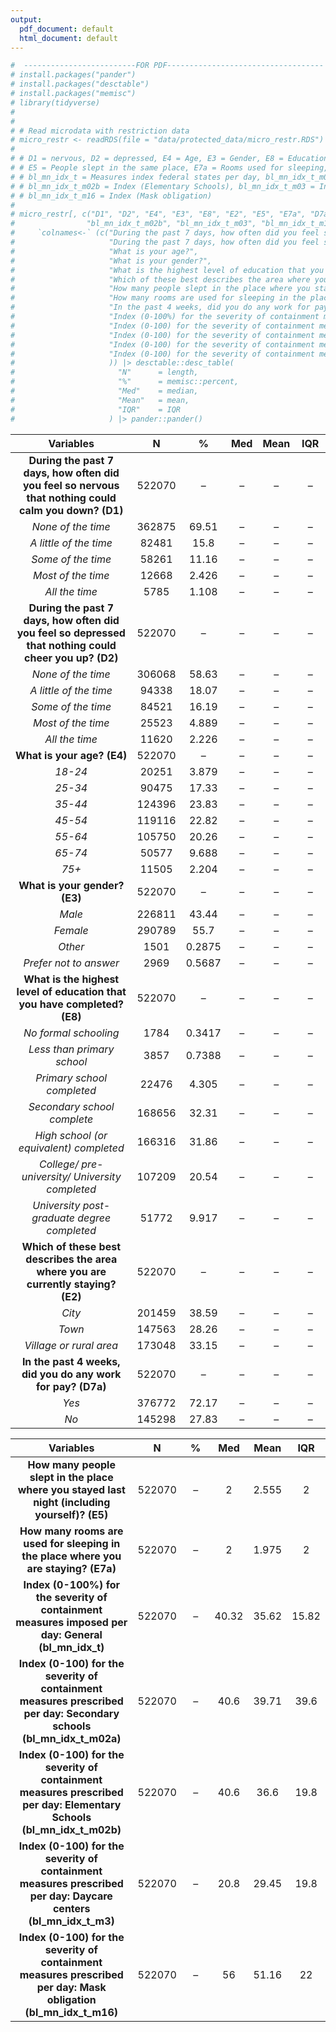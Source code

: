 ```yaml
---
output:
  pdf_document: default
  html_document: default
---
```

```r
#  -------------------------FOR PDF-----------------------------------
# install.packages("pander")
# install.packages("desctable")
# install.packages("memisc")
# library(tidyverse)
# 
# 
# # Read microdata with restriction data
# micro_restr <- readRDS(file = "data/protected_data/micro_restr.RDS")
# 
# # D1 = nervous, D2 = depressed, E4 = Age, E3 = Gender, E8 = Education, E2 = Where do you live,
# # E5 = People slept in the same place, E7a = Rooms used for sleeping, D7a = Paid work,
# # bl_mn_idx_t = Measures index federal states per day, bl_mn_idx_t_m02a = Index (Secondary schools),
# # bl_mn_idx_t_m02b = Index (Elementary Schools), bl_mn_idx_t_m03 = Index = Index (Daycare centers),
# # bl_mn_idx_t_m16 = Index (Mask obligation)
# 
# micro_restr[, c("D1", "D2", "E4", "E3", "E8", "E2", "E5", "E7a", "D7a", "bl_mn_idx_t", "bl_mn_idx_t_m02a",
#                "bl_mn_idx_t_m02b", "bl_mn_idx_t_m03", "bl_mn_idx_t_m16")] %>%
#     `colnames<-` (c("During the past 7 days, how often did you feel so nervous that nothing could calm you down? (D1)", 
#                     "During the past 7 days, how often did you feel so depressed that nothing could cheer you up? (D2)",
#                     "What is your age?", 
#                     "What is your gender?", 
#                     "What is the highest level of education that you have completed?", 
#                     "Which of these best describes the area where you are currently staying?", 
#                     "How many people slept in the place where you stayed last night (including yourself)?",
#                     "How many rooms are used for sleeping in the place where you are staying?",
#                     "In the past 4 weeks, did you do any work for pay?",
#                     "Index (0-100%) for the severity of containment measures imposed per day: General",
#                     "Index (0-100) for the severity of containment measures prescribed per day: Secondary schools",
#                     "Index (0-100) for the severity of containment measures prescribed per day: Elementary Schools",
#                     "Index (0-100) for the severity of containment measures prescribed per day: Daycare centers",
#                     "Index (0-100) for the severity of containment measures prescribed per day: Mask obligation"
#                     )) |> desctable::desc_table(
#                       "N"      = length,
#                       "%"      = memisc::percent,
#                       "Med"    = median,
#                       "Mean"   = mean,
#                       "IQR"    = IQR
#                     ) |> pander::pander()
```

--------------------------------------------------------------------------
           Variables                N        %       Med    Mean     IQR  
-------------------------------- -------- -------- ------- ------- -------
 **During the past 7 days, how    522070    --       --      --       --   
 often did you feel so nervous                                            
  that nothing could calm you                                             
          down? (D1)**                                                    

*None of the time*                362875   69.51     --      --       --  

*A little of the time*            82481    15.8      --      --       --  

*Some of the time*                58261    11.16     --      --       --  

 *Most of the time*               12668    2.426     --      --       --  

*All the time*                     5785    1.108     --      --       --  

 **During the past 7 days, how    522070    --       --      --       --   
     often did you feel so                                                
  depressed that nothing could                                            
      cheer you up? (D2)**                                                

*None of the time*                306068   58.63     --      --       --  

*A little of the time*            94338    18.07     --      --       --  

*Some of the time*                84521    16.19     --      --       --  

*Most of the time*                25523    4.889     --      --       --  

*All the time*                    11620    2.226     --      --       --  

     **What is your age? (E4)**   522070    --       --      --       --   

 *18-24*                          20251    3.879     --      --       --  

 *25-34*                          90475    17.33     --      --       --  

 *35-44*                          124396   23.83     --      --       --  

 *45-54*                          119116   22.82     --      --       --  

 *55-64*                          105750   20.26     --      --       --  

 *65-74*                          50577    9.688     --      --       --  

  *75+*                           11505    2.204     --      --       --  

    **What is your gender? (E3)** 522070    --       --      --       --   

   *Male*                         226811   43.44     --      --       --  

   *Female*                       290789   55.7      --      --       --  

   *Other*                         1501    0.2875    --      --       --  

   *Prefer not to answer*          2969    0.5687    --      --       --  

 **What is the highest level of   522070    --       --      --       --   
    education that you have                                               
          completed? (E8)**                                               

 *No formal schooling*             1784    0.3417    --      --       --  

*Less than primary school*         3857    0.7388    --      --       --  

*Primary school completed*        22476    4.305     --      --       --  

*Secondary school complete*       168656   32.31     --      --       --  

*High school (or                  166316   31.86     --      --       --  
equivalent) completed*

*College/                         107209   20.54     --      --       --  
   pre-university/ University                                             
           completed*                                                     

*University                       51772    9.917     --      --       --  
      post-graduate degree                                                
           completed*                                                     

     **Which of these best        522070   --       --      --       --   
  describes the area where you                                            
    are currently staying? (E2)**                                              

*City*                            201459   38.59     --      --       --  
                                                      

*Town*                            147563   28.26     --      --       --  

*Village or rural area*           173048   33.15     --      --       --

 **In the past 4 weeks, did you   522070    --       --      --       --      
     do any work for pay? (D7a)**                                               

*Yes*                             376772   72.17     --      --       --  

*No*                              145298   27.83     --      --       --  
--------------------------------------------------------------------------


--------------------------------------------------------------------------
           Variables                N        %       Med    Mean     IQR  
-------------------------------- -------- -------- ------- ------- -------
**How many people slept in the    522070     --       2     2.555     2
  place where you stayed last                                             
  night (including yourself)?
  (E5)**                                             

**How many rooms are used for     522070     --       2     1.975     2 
  sleeping in the place where                                             
        you are staying? (E7a)**                                                  

  **Index (0-100%) for the        522070     --     40.32   35.62   15.82 
    severity of containment                                               
   measures imposed per day:                                              
            General
            (bl_mn_idx_t)**                                                       

**Index (0-100) for the severity  522070     --     40.6    39.71   39.6  
    of containment measures                                               
 prescribed per day: Secondary                                            
            schools
            (bl_mn_idx_t_m02a)**                                                       

**Index (0-100) for the severity  522070     --     40.6    36.6    19.8  
    of containment measures                                               
 prescribed per day: Elementary                                           
            Schools
            (bl_mn_idx_t_m02b)**                                                       

**Index (0-100) for the severity  522070     --     20.8    29.45   19.8    
    of containment measures                                               
  prescribed per day: Daycare                                             
            centers
            (bl_mn_idx_t_m3)**                                                       

**Index (0-100) for the severity  522070     --      56     51.16    22   
    of containment measures                                               
    prescribed per day: Mask                                              
           obligation
           (bl_mn_idx_t_m16)**                                                     
--------------------------------------------------------------------------